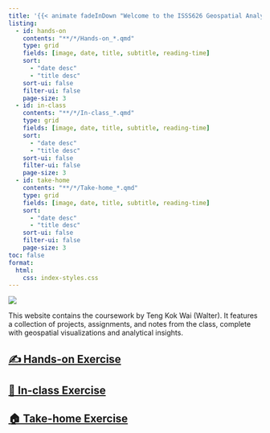 ```yaml
---
title: '{{< animate fadeInDown "Welcome to the ISSS626 Geospatial Analytics and Applications" duration=faster >}}'
listing:
  - id: hands-on
    contents: "**/*/Hands-on_*.qmd"
    type: grid
    fields: [image, date, title, subtitle, reading-time]
    sort:
      - "date desc"
      - "title desc"
    sort-ui: false
    filter-ui: false
    page-size: 3
  - id: in-class
    contents: "**/*/In-class_*.qmd"
    type: grid
    fields: [image, date, title, subtitle, reading-time]
    sort:
      - "date desc"
      - "title desc"
    sort-ui: false
    filter-ui: false
    page-size: 3
  - id: take-home
    contents: "**/*/Take-home_*.qmd"
    type: grid
    fields: [image, date, title, subtitle, reading-time]
    sort:
      - "date desc"
      - "title desc"
    sort-ui: false
    filter-ui: false
    page-size: 3
toc: false
format:
  html:
    css: index-styles.css
---
```


::::{.animate__animated .animate__fadeIn .animate__faster}
![](banner.png)

This website contains the coursework by Teng Kok Wai (Walter). It features a collection of projects, assignments, and notes from the class, complete with geospatial visualizations and analytical insights.
::::

::::{.animate__animated .animate__fadeIn .animate__faster}

## [✍️ Hands-on Exercise](/hands-on_ex/)

::: {#hands-on}
:::

## [🏫 In-class Exercise](/in-class_ex/)

::: {#in-class}
:::

## [🏠 Take-home Exercise](/take-home_ex/)

::: {#take-home}
:::
::::

